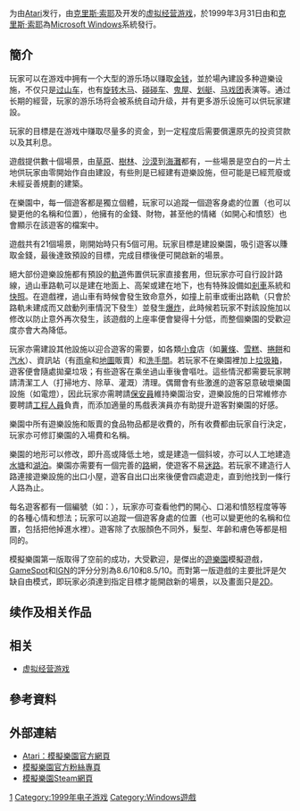 {{unreferenced|time=2018-04-04T01:52:19+00:00}}
{{noteTA
| G1=Games
| 1=zh-cn:保安員;zh-hk:保安員;zh-tw:保全;
}}
{{Infobox VG
| title = 模擬樂園
| image =
| caption =
| english = Roller Coaster Tycoon
| developer = Chris Sawyer、Frontier Developments
| publisher = {{link-en|微文公司|MicroProse|MicroProse}}
| series = [[过山车大亨系列|过山车大亨系列]]
| engine =
| released =
| genre = 模擬
| modes = 單人遊戲
| platforms = PC（Windows 98、Windows XP）
| designer = Chris Sawyer
}}

{{Vgname|模擬樂園|en=RollerCoaster Tycoon|cn=过山车大亨|tw=模擬樂園}}为由[[Atari|Atari]]发行，由[[克里斯·索耶|克里斯·索耶]]及{{link-en|前沿进展|Frontier Developments|Frontier Developments}}开发的[[虚拟经营游戏|虚拟经营游戏]]，於1999年3月31日由{{link-en|微文公司|MicroProse|MicroProse}}和[[克里斯·索耶|克里斯·索耶]]為[[Microsoft_Windows|Microsoft Windows]]系統發行。

==簡介==
玩家可以在游戏中拥有一个大型的游乐场以赚取[[金钱|金钱]]，並於場內建設多种遊樂设施，不仅只是[[过山车|过山车]]，也有[[旋转木马|旋转木马]]、[[碰碰车|碰碰车]]、[[鬼屋|鬼屋]]、[[划艇|划艇]]、[[马戏团|马戏团]]表演等。通过长期的經营，玩家的游乐场将会被系统自动升级，并有更多游乐设施可以供玩家建設。

玩家的目標是在游戏中赚取尽量多的资金，到一定程度后需要償還原先的投资贷款以及其利息。

遊戲提供數十個場景，由[[草原|草原]]、[[樹林|樹林]]、[[沙漠|沙漠]]到[[海灘|海灘]]都有，一些場景是空白的一片土地供玩家由零開始作自由建設，有些則是已經建有遊樂設施，但可能是已經荒廢或未經妥善規劃的建築。

在樂園中，每一個遊客都是獨立個體，玩家可以追蹤一個遊客身處的位置（也可以變更他的名稱和位置），他擁有的金錢、財物，甚至他的情緒（如開心和憤怒）也會顯示在該遊客的檔案中。

遊戲共有21個場景，剛開始時只有5個可用。玩家目標是建設樂園，吸引遊客以賺取金錢，最後達致預設的目標，完成目標後便可開啟新的場景。

絕大部份遊樂設施都有預設的[[軌道|軌道]]佈置供玩家直接套用，但玩家亦可自行設計路線，過山車路軌可以是建在地面上、高架或建在地下，也有特殊設備如[[剎車|剎車]]系統和[[快照|快照]]。在遊戲裡，過山車有時候會發生致命意外，如撞上前車或衝出路軌（只會於路軌未建成而又啟動列車情況下發生）並發生[[爆炸|爆炸]]，此時候若玩家不對該設施加以修改以防止意外再次發生，該遊戲的上座率便會變得十分低，而整個樂園的受歡迎度亦會大為降低。

玩家亦需建設其他設施以迎合遊客的需要，如各類[[小食|小食]]店（如[[薯條|薯條]]、[[雪糕|雪糕]]、[[墨西哥捲餅|捲餅]]和[[汽水|汽水]]）、資訊站（有[[雨傘|雨傘]]和[[地圖|地圖]]販賣）和[[洗手間|洗手間]]。若玩家不在樂園裡加上[[垃圾箱|垃圾箱]]，遊客便會隨處拋棄垃圾；有些遊客在乘坐過山車後會嘔吐。這些情況都需要玩家聘請清潔工人（打掃地方、除草、灌溉）清理。偶爾會有些激進的遊客惡意破壞樂園設施（如電燈），因此玩家亦需聘請[[保安員|保安員]]維持樂園治安，遊樂設施的日常維修亦要聘請[[工程師|工程人員]]負責，而添加適量的馬戲表演員亦有助提升遊客對樂園的好感。

樂園中所有遊樂設施和販賣的食品物品都是收費的，所有收費都由玩家自行決定，玩家亦可修訂樂園的入場費和名稱。

樂園的地形可以修改，即升高或降低土地，或是建造一個斜坡，亦可以人工地建造[[水塘|水塘]]和[[湖泊|湖泊]]。樂園亦需要有一個完善的[[行人路|路]]網，使遊客不易[[迷路|迷路]]。若玩家不建造行人路連接遊樂設施的出口小屋，遊客自出口出來後便會四處遊走，直到他找到一條行人路為止。

每名遊客都有一個編號（如：{{lang|en|Guest 212}}），玩家亦可查看他們的開心、口渴和憤怒程度等等的各種心情和想法；玩家可以追蹤一個遊客身處的位置（也可以變更他的名稱和位置，包括把他掉進水裡）。遊客除了衣服顏色不同外，髮型、年齡和膚色等都是相同的。

模擬樂園第一版取得了空前的成功，大受歡迎，是傑出的[[遊樂園|遊樂園]]模擬遊戲，[[GameSpot|GameSpot]]和[[IGN|IGN]]的評分分別為8.6/10和8.5/10。而對第一版遊戲的主要批評是欠缺自由模式，即玩家必須達到指定目標才能開啟新的場景，以及畫面只是[[2D|2D]]。

== 续作及相关作品 ==

== 相关 ==
*[[虚拟经营游戏|虚拟经营游戏]]

== 參考資料 ==
{{reflist}}

== 外部連結 ==
* [http://www.rollercoastertycoon.com/ Atari：模擬樂園官方網頁]
* [https://www.facebook.com/rollercoastertycoon/ 模擬樂園官方粉絲專頁]
* [http://store.steampowered.com/app/282560/ 模擬樂園Steam網頁]

{{过山车大亨系列}}

{{DEFAULTSORT:Rollercoaster Tycoon}}
[[Category:过山车大亨系列|1]]
[[Category:1999年电子游戏|Category:1999年电子游戏]]
[[Category:Windows遊戲|Category:Windows遊戲]]